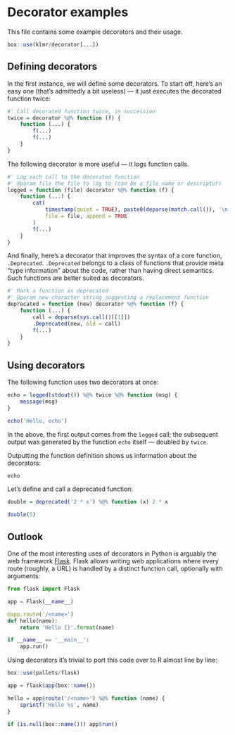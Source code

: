 # Decorator examples

This file contains some example decorators and their usage.

```r
box::use(klmr/decorator[...])
```

## Defining decorators

In the first instance, we will define some decorators. To start off, here’s an
easy one (that’s admittedly a bit useless) — it just executes the decorated
function twice:

```r
#' Call decorated function twice, in succession
twice = decorator %@% function (f) {
    function (...) {
        f(...)
        f(...)
    }
}
```

The following decorator is more useful — it logs function calls.

```r
#' Log each call to the decorated function
#' @param file the file to log to (can be a file name or descriptor)
logged = function (file) decorator %@% function (f) {
    function (...) {
        cat(
            timestamp(quiet = TRUE), paste0(deparse(match.call()), '\n'),
            file = file, append = TRUE
        )
        f(...)
    }
}
```

And finally, here’s a decorator that improves the syntax of a core function,
`.Deprecated`. `.Deprecated` belongs to a class of functions that provide meta
“type information” about the code, rather than having direct semantics. Such
functions are better suited as decorators.

```r
#' Mark a function as deprecated
#' @param new character string suggesting a replacement function
deprecated = function (new) decorator %@% function (f) {
    function (...) {
        call = deparse(sys.call()[[1]])
        .Deprecated(new, old = call)
        f(...)
    }
}
```

## Using decorators

The following function uses two decorators at once:

```r
echo = logged(stdout()) %@% twice %@% function (msg) {
    message(msg)
}

echo('Hello, echo')
```

In the above, the first output comes from the `logged` call; the subsequent
output was generated by the function `echo` itself — doubled by `twice`.

Outputting the function definition shows us information about the decorators:

```r
echo
```

Let’s define and call a deprecated function:

```r
double = deprecated('2 * x') %@% function (x) 2 * x

double(5)
```

## Outlook

One of the most interesting uses of decorators in Python is arguably the web
framework [Flask][]. Flask allows writing web applications where every route
(roughly, a URL) is handled by a distinct function call, optionally with
arguments:

```python
from flask import Flask

app = Flask(__name__)

@app.route('/<name>')
def hello(name):
    return 'Hello {}'.format(name)

if __name__ == '__main__':
    app.run()
```

Using decorators it’s trivial to port this code over to R almost line by line:

```r
box::use(pallets/flask)

app = flask$app(box::name())

hello = app$route('/<name>') %@% function (name) {
    sprintf('Hello %s', name)
}

if (is.null(box::name())) app$run()
```

[Flask]: http://flask.pocoo.org/
